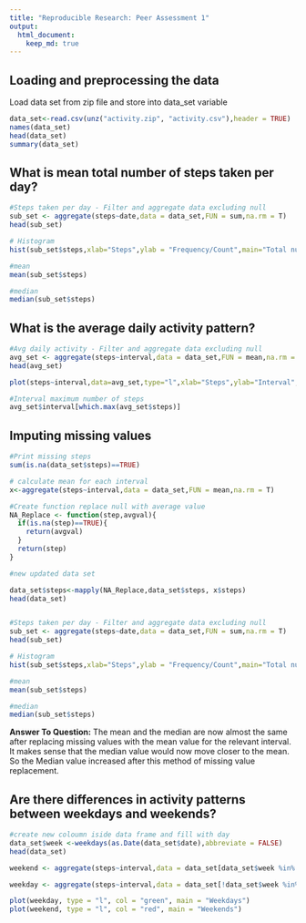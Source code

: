 ```yaml
---
title: "Reproducible Research: Peer Assessment 1"
output: 
  html_document:
    keep_md: true
---
```



## Loading and preprocessing the data
Load data set from zip file and store into data_set variable

```r
data_set<-read.csv(unz("activity.zip", "activity.csv"),header = TRUE)
names(data_set)
head(data_set)
summary(data_set)

```

## What is mean total number of steps taken per day?
```r
#Steps taken per day - Filter and aggregate data excluding null
sub_set <- aggregate(steps~date,data = data_set,FUN = sum,na.rm = T)
head(sub_set)

# Histogram
hist(sub_set$steps,xlab="Steps",ylab = "Frequency/Count",main="Total number of steps taken each day",col="green")

#mean
mean(sub_set$steps)

#median
median(sub_set$steps)


```


## What is the average daily activity pattern?
```r
#Avg daily activity - Filter and aggregate data excluding null
avg_set <- aggregate(steps~interval,data = data_set,FUN = mean,na.rm = T)
head(avg_set)

plot(steps~interval,data=avg_set,type="l",xlab="Steps",ylab="Interval",col="red",main="Average daily activity")

#Interval maximum number of steps
avg_set$interval[which.max(avg_set$steps)]

```


## Imputing missing values
```r

#Print missing steps
sum(is.na(data_set$steps)==TRUE)

# calculate mean for each interval
x<-aggregate(steps~interval,data = data_set,FUN = mean,na.rm = T)

#Create function replace null with average value
NA_Replace <- function(step,avgval){
  if(is.na(step)==TRUE){
    return(avgval)
  }
  return(step)
}

#new updated data set

data_set$steps<-mapply(NA_Replace,data_set$steps, x$steps)
head(data_set)


#Steps taken per day - Filter and aggregate data excluding null
sub_set <- aggregate(steps~date,data = data_set,FUN = sum,na.rm = T)
head(sub_set)

# Histogram
hist(sub_set$steps,xlab="Steps",ylab = "Frequency/Count",main="Total number of steps taken each day",col="green")

#mean
mean(sub_set$steps)

#median
median(sub_set$steps)

```
**Answer To Question:**
The mean and the median are now almost the same after replacing missing values with the mean value for the relevant interval. It makes sense that the median value would now move closer to the mean. So the Median value increased after this method of missing value replacement.




## Are there differences in activity patterns between weekdays and weekends?
```r
#create new coloumn iside data frame and fill with day 
data_set$week <-weekdays(as.Date(data_set$date),abbreviate = FALSE)
head(data_set)

weekend <- aggregate(steps~interval,data = data_set[data_set$week %in% c("Saturday","Sunday"),],FUN = mean,na.rm = T)

weekday <- aggregate(steps~interval,data = data_set[!data_set$week %in% c("Saturday","Sunday"),],FUN = mean,na.rm = T)


```

```r
plot(weekday, type = "l", col = "green", main = "Weekdays")
plot(weekend, type = "l", col = "red", main = "Weekends")
```


